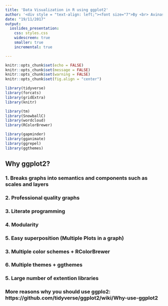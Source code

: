 ```yaml
---
title: 'Data Visualization in R using ggplot2'
author: '<div style = "text-align: left;"><font size="7">By <br> Avinash Prabhakaran</font></div>'
date: "19/11/2017"
output: 
  ioslides_presentation:
    css: styles.css
    widescreen: true
    smaller: true
    incremental: true

---
```


```r
knitr::opts_chunk$set(echo = FALSE)
knitr::opts_chunk$set(message = FALSE)
knitr::opts_chunk$set(warning = FALSE)
knitr::opts_chunk$set(fig.align = "center")
```

```r
library(tidyverse)
library(forcats)
library(gridExtra)
library(knitr)

library(tm)
library(SnowballC)
library(wordcloud)
library(RColorBrewer)

library(gapminder)
library(gganimate)
library(ggrepel)
library(ggthemes)
```

## Why ggplot2?

### 1. Breaks graphs into semantics and components such as scales and layers

### 2. Professional quality graphs

### 3. Literate programming

### 4. Modularity

### 5. Easy superposition (Multiple Plots in a graph)

### 3. Multiple color schemes + RColorBrewer

### 6. Multiple themes + ggthemes

### 5. Large number of extention libraries

### More reasons why you should use ggplo2: https://github.com/tidyverse/ggplot2/wiki/Why-use-ggplot2